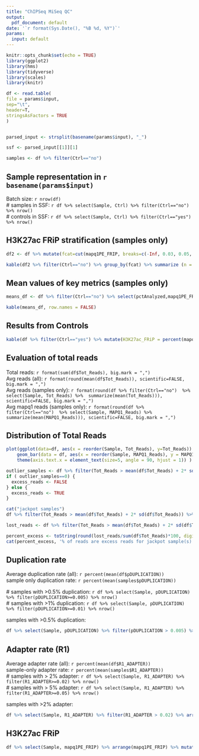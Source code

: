 ```yaml
---
title: "ChIPSeq MiSeq QC"
output:
  pdf_document: default
date: '`r format(Sys.Date(), "%B %d, %Y")`'
params:
  input: default
---
```


```r
knitr::opts_chunk$set(echo = TRUE)
library(ggplot2)
library(hms)
library(tidyverse)
library(scales)
library(knitr)

df <- read.table(
file = params$input,
sep="\t",
header=T,
stringsAsFactors = TRUE
)


parsed_input <- strsplit(basename(params$input), "_")

ssf <- parsed_input[[1]][1]

samples <- df %>% filter(Ctrl=="no")
```


## Sample representation in ``r basename(params$input)``

Batch size: `r nrow(df)`  
&#35; samples in SSF: `r df %>% select(Sample, Ctrl) %>% filter(Ctrl=="no") %>% nrow()`  
&#35; controls in SSF: `r df %>% select(Sample, Ctrl) %>% filter(Ctrl=="yes") %>% nrow()`  

## H3K27ac FRiP stratification (samples only) 

```r
df2 <- df %>% mutate(fcat=cut(mapq1PE_FRIP, breaks=c(-Inf, 0.03, 0.05, 0.1, Inf), labels=c("<3%","3%<X<5%", "5%<X<10%",">10%")))

kable(df2 %>% filter(Ctrl=="no") %>% group_by(fcat) %>% summarize (n = n()) %>% mutate(pct_fcat = percent(n/sum(n))))
```

## Mean values of key metrics (samples only)

```r
means_df <- df %>% filter(Ctrl=="no") %>% select(pctAnalyzed,mapq1PE_FRIP,R1_ADAPTER,pDUPLICATION,RSC) %>% summarize_if(is.numeric,funs(mean)) %>% transmute(H3K27ac_FRIP = percent(mapq1PE_FRIP) ,R1_ADAPTER = percent(R1_ADAPTER) ,pDUPLICATION = percent(pDUPLICATION), pctAnalyzed = percent(pctAnalyzed) ,RSC = RSC )

kable(means_df, row.names = FALSE)
```

## Results from Controls

```r

kable(df %>% filter(Ctrl=="yes") %>% mutate(H3K27ac_FRiP = percent(mapq1PE_FRIP)) %>% select(Sample, H3K27ac_FRiP, Tot_Reads))
```

## Evaluation of total reads 

Total reads: `r format(sum(df$Tot_Reads), big.mark = ",")`  
Avg reads (all): `r format(round(mean(df$Tot_Reads)), scientific=FALSE, big.mark = ",")`  
Avg reads (samples only): `r format(round(df %>% filter(Ctrl=="no")  %>% select(Sample, Tot_Reads) %>%  summarize(mean(Tot_Reads))), scientific=FALSE, big.mark = ",")`  
Avg mapq1 reads (samples only): `r format(round(df %>% filter(Ctrl=="no")  %>% select(Sample, MAPQ1_Reads) %>%  summarize(mean(MAPQ1_Reads))), scientific=FALSE, big.mark = ",")` 

## Distribution of Total Reads

```r
plot(ggplot(data=df, aes(x = reorder(Sample, Tot_Reads), y=Tot_Reads)) + geom_bar(stat="identity", fill = "grey", colour = "black") + 
    geom_bar(data = df, aes(x = reorder(Sample, MAPQ1_Reads), y = MAPQ1_Reads), stat = "identity", fill = "grey", colour = "blue") +
    theme(axis.text.x = element_text(size=5, angle = 90, hjust = 1)) )
```

```r

outlier_samples <- df %>% filter(Tot_Reads > mean(df$Tot_Reads) + 2* sd(df$Tot_Reads)) %>% nrow()
if ( outlier_samples==0) {
  excess_reads <- FALSE
} else {
  excess_reads <- TRUE
}

```

```r
cat("jackpot samples")
df %>% filter(Tot_Reads > mean(df$Tot_Reads) + 2* sd(df$Tot_Reads)) %>% select(Sample,Tot_Reads)

lost_reads <- df %>% filter(Tot_Reads > mean(df$Tot_Reads) + 2* sd(df$Tot_Reads)) %>% mutate(lost = Tot_Reads-(mean(df$Tot_Reads))) %>% select(Sample,lost) %>% summarize(sum(lost))

percent_excess <- toString(round(lost_reads/sum(df$Tot_Reads)*100, digits=1))
cat(percent_excess, '% of reads are excess reads for jackpot sample(s)', sep = "")
```



## Duplication rate

Average duplication rate (all): `r percent(mean(df$pDUPLICATION))`  
sample only duplication rate: `r percent(mean(samples$pDUPLICATION))`  


&#35; samples with >0.5% duplication: `r df %>% select(Sample, pDUPLICATION) %>% filter(pDUPLICATION>=0.005) %>% nrow()`  
&#35; samples with >1% duplication: `r df %>% select(Sample, pDUPLICATION) %>% filter(pDUPLICATION>=0.01) %>% nrow()`  

samples with >0.5% duplication:
```r
df %>% select(Sample, pDUPLICATION) %>% filter(pDUPLICATION > 0.005) %>% arrange(desc(pDUPLICATION)) %>% mutate(pDUP = percent(pDUPLICATION)) %>% select(Sample, pDUP) 
``` 

## Adapter rate (R1)

Average adapter rate (all): `r percent(mean(df$R1_ADAPTER))`  
sample-only adapter rate: `r percent(mean(samples$R1_ADAPTER))`  
&#35; samples with > 2% adapter: `r df %>% select(Sample, R1_ADAPTER) %>% filter(R1_ADAPTER>=0.02) %>% nrow()`  
&#35; samples with > 5% adapter: `r df %>% select(Sample, R1_ADAPTER) %>% filter(R1_ADAPTER>=0.05) %>% nrow()`  

samples with >2% adapter:
```r
df %>% select(Sample, R1_ADAPTER) %>% filter(R1_ADAPTER > 0.02) %>% arrange(desc(R1_ADAPTER)) %>% mutate(Adapter = percent(R1_ADAPTER)) %>% select(Sample, Adapter) 
```

## H3K27ac FRiP

```r
df %>% select(Sample, mapq1PE_FRIP) %>% arrange(mapq1PE_FRIP) %>% mutate(H3K27ac_FRiP = percent(mapq1PE_FRIP)) %>% select(Sample, H3K27ac_FRiP) 
```
